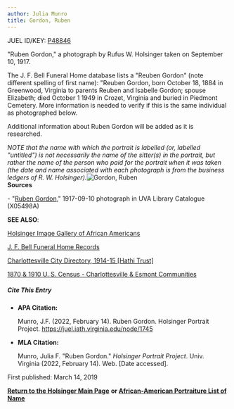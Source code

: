 ```yaml
---
author: Julia Munro
title: Gordon, Ruben
---
```

JUEL ID/KEY: [P48846](http://juel.iath.virginia.edu/public_person?person=48846 "P48846")

"Ruben Gordon," a photograph by Rufus W. Holsinger taken on September 10, 1917.

The J. F. Bell Funeral Home database lists a "Reuben Gordon" (note different spelling of first name): "Reuben Gordon, born October 18, 1884 in Greenwood, Virginia to parents Reuben and Isabelle Gordon; spouse Elizabeth; died October 1 1949 in Crozet, Virginia and buried in Piedmont Cemetery. More information is needed to verify if this is the same individual as photographed below.

Additional information about Ruben Gordon will be added as it is researched.

_NOTE that the name with which the portrait is labelled (or, labelled "untitled") is not necessarily the name of the sitter(s) in the portrait, but rather the name of the person who paid for the portrait when it was taken (the date and name associated with each photograph is from the business ledgers of R. W. Holsinger)._![Gordon, Ruben](https://iiif.lib.virginia.edu/iiif/uva-lib:1048500/full/1000,1337/0/default.jpg "Gordon, Ruben")    
**Sources**

\- "[Ruben Gordon](https://search.lib.virginia.edu/catalog/uva-lib:1048500#?c=0&m=0&s=0&cv=0&xywh=-1616%2C-70%2C5990%2C4441 "Gordon, Ruben")," 1917-09-10 photograph in UVA Library Catalogue (X05498A) 

**SEE ALSO**:

[Holsinger Image Gallery of African Americans](http://rwholsingerphotos.org/images.php "Holsinger Image Gallery of African Americans")

[J. F. Bell Funeral Home Records](http://www2.vcdh.virginia.edu/afam/raceandplace/perl_scripts/funeral_search.html "J. F. Bell Funeral Home Database")

[Charlottesville City Directory, 1914-15 \[Hathi Trust\]](https://catalog.hathitrust.org/Record/101954103 "Charlottesville City Directory, 1914-15") 

[1870 & 1910 U. S. Census - Charlottesville & Esmont Communities](http://www2.vcdh.virginia.edu/afam/raceandplace/census/search_both.html "1870 & 1910 U. S. Census: Charlottesville and Esmont Communities")

##### **Cite This Entry**

*   **APA Citation:**
    
    Munro, J.F. (2022, February 14). Ruben Gordon. Holsinger Portrait Project. https://juel.iath.virginia.edu/node/1745
    
*   **MLA Citation:**
    
    Munro, Julia F. "Ruben Gordon." _Holsinger Portrait Project_. Univ. Virginia (2022, February 14). Web. \[Date accessed\].
    

  
First published: March 14, 2019    

[**Return to the Holsinger Main Page**](http://juel.iath.virginia.edu/node/980) **or [African-American Portraiture List of Name](http://juel.iath.virginia.edu/node/996)**